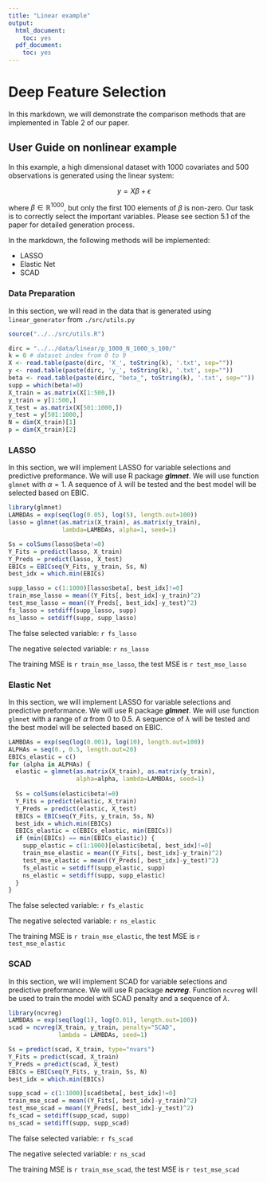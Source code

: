 ```yaml
---
title: "Linear example"
output:
  html_document:
    toc: yes
  pdf_document:
    toc: yes
---
```


# Deep Feature Selection

In this markdown, we will demonstrate the comparison methods that are implemented in Table 2 of our paper.

## User Guide on nonlinear example

In this example, a high dimensional dataset with 1000 covariates and 500 observations is generated using the linear system:

$$y=X\beta+\epsilon$$

where $\beta \in \mathbb{R}^{1000}$, but only the first 100 elements of $\beta$ is non-zero. Our task is to correctly select the important variables. Please see section 5.1 of the paper for detailed generation process.

In the markdown, the following methods will be implemented:

* LASSO
* Elastic Net
* SCAD

### Data Preparation
In this section, we will read in the data that is generated using `linear_generator` from `./src/utils.py`

```r
source("../../src/utils.R")
```


```r
dirc = "../../data/linear/p_1000_N_1000_s_100/"
k = 0 # dataset index from 0 to 9
X <- read.table(paste(dirc, 'X_', toString(k), '.txt', sep=""))
y <- read.table(paste(dirc, 'y_', toString(k), '.txt', sep=""))
beta <- read.table(paste(dirc, "beta_", toString(k), '.txt', sep=""))
supp = which(beta!=0)
X_train = as.matrix(X[1:500,])
y_train = y[1:500,]
X_test = as.matrix(X[501:1000,])
y_test = y[501:1000,]
N = dim(X_train)[1]
p = dim(X_train)[2]
```

### LASSO
In this section, we will implement LASSO for variable selections and predictive preformance. We will use R package ___glmnet___. We will use function `glmnet` with $\alpha=1$. A sequence of $\lambda$ will be tested and the best model will be selected based on EBIC.

```r
library(glmnet)
LAMBDAs = exp(seq(log(0.05), log(5), length.out=100))
lasso = glmnet(as.matrix(X_train), as.matrix(y_train), 
               lambda=LAMBDAs, alpha=1, seed=1)

Ss = colSums(lasso$beta!=0)
Y_Fits = predict(lasso, X_train)
Y_Preds = predict(lasso, X_test)
EBICs = EBICseq(Y_Fits, y_train, Ss, N)
best_idx = which.min(EBICs)

supp_lasso = c(1:1000)[lasso$beta[, best_idx]!=0]
train_mse_lasso = mean((Y_Fits[, best_idx]-y_train)^2)
test_mse_lasso = mean((Y_Preds[, best_idx]-y_test)^2)
fs_lasso = setdiff(supp_lasso, supp)
ns_lasso = setdiff(supp, supp_lasso)
```

The false selected variable: `r fs_lasso`

The negative selected variable: `r ns_lasso`

The training MSE is `r train_mse_lasso`, the test MSE is `r test_mse_lasso`

### Elastic Net

In this section, we will implement LASSO for variable selections and predictive preformance. We will use R package ___glmnet___. We will use function `glmnet` with a range of $\alpha$ from 0 to 0.5. A sequence of $\lambda$ will be tested and the best model will be selected based on EBIC.

```r
LAMBDAs = exp(seq(log(0.001), log(10), length.out=100))
ALPHAs = seq(0., 0.5, length.out=20)
EBICs_elastic = c()
for (alpha in ALPHAs) {
  elastic = glmnet(as.matrix(X_train), as.matrix(y_train), 
                   alpha=alpha, lambda=LAMBDAs, seed=1)
  
  Ss = colSums(elastic$beta!=0)
  Y_Fits = predict(elastic, X_train)
  Y_Preds = predict(elastic, X_test)
  EBICs = EBICseq(Y_Fits, y_train, Ss, N)
  best_idx = which.min(EBICs)
  EBICs_elastic = c(EBICs_elastic, min(EBICs))
  if (min(EBICs) == min(EBICs_elastic)) {
    supp_elastic = c(1:1000)[elastic$beta[, best_idx]!=0]
    train_mse_elastic = mean((Y_Fits[, best_idx]-y_train)^2)
    test_mse_elastic = mean((Y_Preds[, best_idx]-y_test)^2)
    fs_elastic = setdiff(supp_elastic, supp)
    ns_elastic = setdiff(supp, supp_elastic)
  }
}
```

The false selected variable: `r fs_elastic`

The negative selected variable: `r ns_elastic`

The training MSE is `r train_mse_elastic`, the test MSE is `r test_mse_elastic`

### SCAD

In this section, we will implement SCAD for variable selections and predictive preformance. We will use R package ___ncvreg___. Function `ncvreg` will be used to train the model with SCAD penalty and a sequence of $\lambda$.

```r
library(ncvreg)
LAMBDAs = exp(seq(log(1), log(0.01), length.out=100))
scad = ncvreg(X_train, y_train, penalty="SCAD", 
              lambda = LAMBDAs, seed=1)

Ss = predict(scad, X_train, type="nvars")
Y_Fits = predict(scad, X_train)
Y_Preds = predict(scad, X_test)
EBICs = EBICseq(Y_Fits, y_train, Ss, N)
best_idx = which.min(EBICs)

supp_scad = c(1:1000)[scad$beta[, best_idx]!=0]
train_mse_scad = mean((Y_Fits[, best_idx]-y_train)^2)
test_mse_scad = mean((Y_Preds[, best_idx]-y_test)^2)
fs_scad = setdiff(supp_scad, supp)
ns_scad = setdiff(supp, supp_scad)
```

The false selected variable: `r fs_scad`

The negative selected variable: `r ns_scad`

The training MSE is `r train_mse_scad`, the test MSE is `r test_mse_scad`
